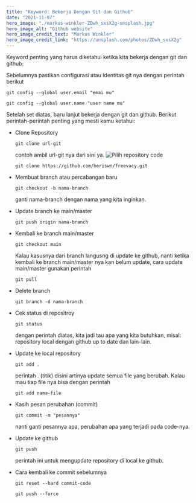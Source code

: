 ```yaml
---
title: "Keyword: Bekerja Dengan Git dan Github"
date: "2021-11-07"
hero_image: "./markus-winkler-ZDwh_sxsX2g-unsplash.jpg"
hero_image_alt: "Github website"
hero_image_credit_text: "Markus Winkler"
hero_image_credit_link: "https://unsplash.com/photos/ZDwh_sxsX2g"
---
```


Keyword penting yang harus diketahui ketika kita bekerja dengan git dan github:

Sebelumnya pastikan configurasi atau identitas git nya dengan perintah berikut

`git config --global user.email "emai mu"`

`git config --global user.name "user name mu"`

Setelah set diatas, baru lanjut bekerja dengan git dan github.
Berikut perintah-perintah penting yang mesti kamu ketahui:

- Clone Repository

    `git clone url-git`

    contoh ambil url-git nya dari sini ya.
    ![Pilih repository code](./git-clone.png)

    `git clone https://github.com/heriswn/freevacy.git`

- Membuat branch atau percabangan baru

    `git checkout -b nama-branch`

    ganti nama-branch dengan nama yang kita inginkan.

- Update branch ke main/master

    `git push origin nama-branch`

- Kembali ke branch main/master

    `git checkout main`

    Kalau kasusnya dari branch langusng di update ke github, nanti ketika kembali ke branch main/master nya kan belum update, cara update main/master gunakan perintah

    `git pull`

- Delete branch

    `git branch -d nama-branch`

- Cek status di repositroy

    `git status`

    dengan perintah diatas, kita jadi tau apa yang kita butuhkan, misal: repository local dengan github up to date dan lain-lain.

- Update ke local repository

    `git add .`

    perintah . (titik) disini artinya update semua file yang berubah. Kalau mau tiap file nya bisa dengan perintah

    `git add nama-file`

- Kasih pesan perubahan (commit)

    `git commit -m "pesannya"`

    nanti ganti pesannya apa, perubahan apa yang terjadi pada code-nya.

- Update ke github

    `git push`

    perintah ini untuk mengupdate repository di local ke github.

- Cara kembali ke commit sebelumnya

    `git reset --hard commit-code`

    `git push --force`

